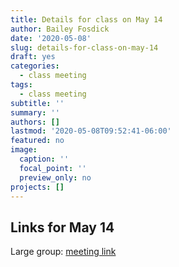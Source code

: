 ```yaml
---
title: Details for class on May 14
author: Bailey Fosdick
date: '2020-05-08'
slug: details-for-class-on-may-14
draft: yes
categories:
  - class meeting
tags:
  - class meeting
subtitle: ''
summary: ''
authors: []
lastmod: '2020-05-08T09:52:41-06:00'
featured: no
image:
  caption: ''
  focal_point: ''
  preview_only: no
projects: []
---
```



## Links for May 14

Large group: [meeting link](https://teams.microsoft.com/l/meetup-join/19%3ameeting_ZWY5MTczNDUtOTIzYS00ZGUyLTk4ODctMjdhZWI4MmE4NjMx%40thread.v2/0?context=%7b%22Tid%22%3a%22afb58802-ff7a-4bb1-ab21-367ff2ecfc8b%22%2c%22Oid%22%3a%2205ade929-16e7-49a7-96bb-775f26ed73d5%22%7d)

